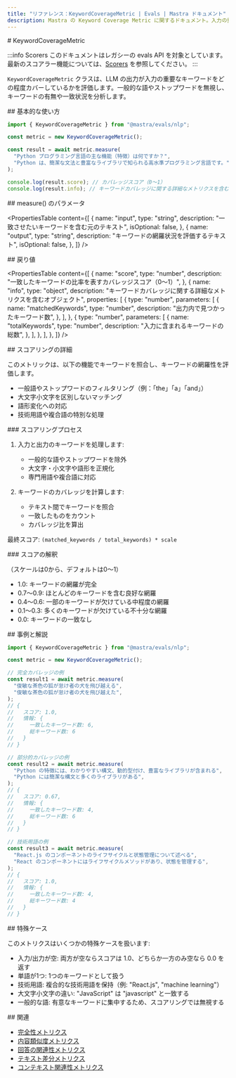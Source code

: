 ```yaml
---
title: "リファレンス：KeywordCoverageMetric | Evals | Mastra ドキュメント"
description: Mastra の Keyword Coverage Metric に関するドキュメント。入力の重要なキーワードが LLM の出力でどの程度カバーされているかを評価します。
---
```


<div id="keywordcoveragemetric">
  # KeywordCoverageMetric
</div>

:::info Scorers
このドキュメントはレガシーの evals API を対象としています。最新のスコアラー機能については、[Scorers](/docs/scorers/overview) を参照してください。
:::

`KeywordCoverageMetric` クラスは、LLM の出力が入力の重要なキーワードをどの程度カバーしているかを評価します。一般的な語やストップワードを無視し、キーワードの有無や一致状況を分析します。

<div id="basic-usage">
  ## 基本的な使い方
</div>

```typescript
import { KeywordCoverageMetric } from "@mastra/evals/nlp";

const metric = new KeywordCoverageMetric();

const result = await metric.measure(
  "Python プログラミング言語の主な機能（特徴）は何ですか？",
  "Python は、簡潔な文法と豊富なライブラリで知られる高水準プログラミング言語です。",
);

console.log(result.score); // カバレッジスコア（0〜1）
console.log(result.info); // キーワードカバレッジに関する詳細なメトリクスを含むオブジェクト
```


<div id="measure-parameters">
  ## measure() のパラメータ
</div>

<PropertiesTable
  content={[
    {
      name: "input",
      type: "string",
      description: "一致させたいキーワードを含む元のテキスト",
      isOptional: false,
    },
    {
      name: "output",
      type: "string",
      description: "キーワードの網羅状況を評価するテキスト",
      isOptional: false,
    },
  ]}
/>

<div id="returns">
  ## 戻り値
</div>

<PropertiesTable
  content={[
    {
      name: "score",
      type: "number",
      description:
        "一致したキーワードの比率を表すカバレッジスコア（0〜1）",
    },
    {
      name: "info",
      type: "object",
      description: "キーワードカバレッジに関する詳細なメトリクスを含むオブジェクト",
      properties: [
        {
          type: "number",
          parameters: [
            {
              name: "matchedKeywords",
              type: "number",
              description: "出力内で見つかったキーワード数",
            },
          ],
        },
        {
          type: "number",
          parameters: [
            {
              name: "totalKeywords",
              type: "number",
              description: "入力に含まれるキーワードの総数",
            },
          ],
        },
      ],
    },
  ]}
/>

<div id="scoring-details">
  ## スコアリングの詳細
</div>

このメトリックは、以下の機能でキーワードを照合し、キーワードの網羅性を評価します。

- 一般語やストップワードのフィルタリング（例：「the」「a」「and」）
- 大文字小文字を区別しないマッチング
- 語形変化への対応
- 技術用語や複合語の特別な処理

<div id="scoring-process">
  ### スコアリングプロセス
</div>

1. 入力と出力のキーワードを処理します:
   - 一般的な語やストップワードを除外
   - 大文字・小文字や語形を正規化
   - 専門用語や複合語に対応

2. キーワードのカバレッジを計算します:
   - テキスト間でキーワードを照合
   - 一致したものをカウント
   - カバレッジ比を算出

最終スコア: `(matched_keywords / total_keywords) * scale`

<div id="score-interpretation">
  ### スコアの解釈
</div>

（スケールは0から、デフォルトは0～1）

- 1.0: キーワードの網羅が完全
- 0.7～0.9: ほとんどのキーワードを含む良好な網羅
- 0.4～0.6: 一部のキーワードが欠けている中程度の網羅
- 0.1～0.3: 多くのキーワードが欠けている不十分な網羅
- 0.0: キーワードの一致なし

<div id="examples-with-analysis">
  ## 事例と解説
</div>

```typescript
import { KeywordCoverageMetric } from "@mastra/evals/nlp";

const metric = new KeywordCoverageMetric();

// 完全カバレッジの例
const result1 = await metric.measure(
  "俊敏な茶色の狐が怠け者の犬を飛び越える",
  "俊敏な茶色の狐が怠け者の犬を飛び越えた",
);
// {
//   スコア: 1.0,
//   情報: {
//     一致したキーワード数: 6,
//     総キーワード数: 6
//   }
// }

// 部分的カバレッジの例
const result2 = await metric.measure(
  "Python の特徴には、わかりやすい構文、動的型付け、豊富なライブラリが含まれる",
  "Python には簡潔な構文と多くのライブラリがある",
);
// {
//   スコア: 0.67,
//   情報: {
//     一致したキーワード数: 4,
//     総キーワード数: 6
//   }
// }

// 技術用語の例
const result3 = await metric.measure(
  "React.js のコンポーネントのライフサイクルと状態管理について述べる",
  "React のコンポーネントにはライフサイクルメソッドがあり、状態を管理する",
);
// {
//   スコア: 1.0,
//   情報: {
//     一致したキーワード数: 4,
//     総キーワード数: 4
//   }
// }
```


<div id="special-cases">
  ## 特殊ケース
</div>

このメトリクスはいくつかの特殊ケースを扱います:

- 入力/出力が空: 両方が空ならスコアは 1.0、どちらか一方のみ空なら 0.0 を返す
- 単語が1つ: 1つのキーワードとして扱う
- 技術用語: 複合的な技術用語を保持（例: "React.js", "machine learning"）
- 大文字小文字の違い: "JavaScript" は "javascript" と一致する
- 一般的な語: 有意なキーワードに集中するため、スコアリングでは無視する

<div id="related">
  ## 関連
</div>

- [完全性メトリクス](./completeness)
- [内容類似度メトリクス](./content-similarity)
- [回答の関連性メトリクス](./answer-relevancy)
- [テキスト差分メトリクス](./textual-difference)
- [コンテキスト関連性メトリクス](./context-relevancy)